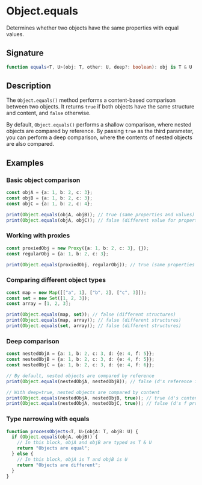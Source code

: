 # Object.equals

Determines whether two objects have the same properties with equal values.

## Signature

```ts
function equals<T, U>(obj: T, other: U, deep?: boolean): obj is T & U
```

## Description

The `Object.equals()` method performs a content-based comparison between two objects. It returns `true` if both objects have the same structure and content, and `false` otherwise.

By default, `Object.equals()` performs a shallow comparison, where nested objects are compared by reference. By passing `true` as the third parameter, you can perform a deep comparison, where the contents of nested objects are also compared.

## Examples

### Basic object comparison

```ts
const objA = {a: 1, b: 2, c: 3};
const objB = {a: 1, b: 2, c: 3};
const objC = {a: 1, b: 2, c: 4};

print(Object.equals(objA, objB)); // true (same properties and values)
print(Object.equals(objA, objC)); // false (different value for property 'c')
```

### Working with proxies

```ts
const proxiedObj = new Proxy({a: 1, b: 2, c: 3}, {});
const regularObj = {a: 1, b: 2, c: 3};

print(Object.equals(proxiedObj, regularObj)); // true (same properties and values)
```

### Comparing different object types

```ts
const map = new Map([["a", 1], ["b", 2], ["c", 3]]);
const set = new Set([1, 2, 3]);
const array = [1, 2, 3];

print(Object.equals(map, set)); // false (different structures)
print(Object.equals(map, array)); // false (different structures)
print(Object.equals(set, array)); // false (different structures)
```

### Deep comparison

```ts
const nestedObjA = {a: 1, b: 2, c: 3, d: {e: 4, f: 5}};
const nestedObjB = {a: 1, b: 2, c: 3, d: {e: 4, f: 5}};
const nestedObjC = {a: 1, b: 2, c: 3, d: {e: 4, f: 6}};

// By default, nested objects are compared by reference
print(Object.equals(nestedObjA, nestedObjB)); // false (d's reference is different)

// With deep=true, nested objects are compared by content
print(Object.equals(nestedObjA, nestedObjB, true)); // true (d's contents are equal)
print(Object.equals(nestedObjA, nestedObjC, true)); // false (d's f property has different value)
```

### Type narrowing with equals

```ts
function processObjects<T, U>(objA: T, objB: U) {
  if (Object.equals(objA, objB)) {
    // In this block, objA and objB are typed as T & U
    return "Objects are equal";
  } else {
    // In this block, objA is T and objB is U
    return "Objects are different";
  }
}
```

